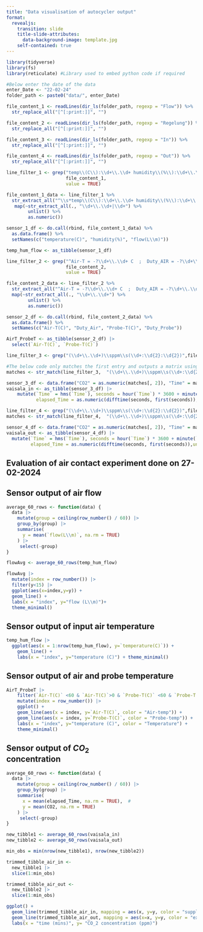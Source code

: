 ```yaml
---
title: "Data visualisation of autocycler output"
format:
  revealjs:
    transition: slide
    title-slide-attributes: 
      data-background-image: template.jpg
    self-contained: true
---
```


```r
library(tidyverse)
library(fs)
library(reticulate) #Library used to embed python code if required
```

```r
#Below enter the date of the data
enter_Date <- "22-02-24"
folder_path <- paste0("data/", enter_Date)
```

```r
file_content_1 <- readLines(dir_ls(folder_path, regexp = "Flow")) %>% 
  str_replace_all("[^[:print:]]", "")

file_content_2 <- readLines(dir_ls(folder_path, regexp = "Regelung")) %>% 
  str_replace_all("[^[:print:]]", "")

file_content_3 <- readLines(dir_ls(folder_path, regexp = "In")) %>% 
  str_replace_all("[^[:print:]]", "")

file_content_4 <- readLines(dir_ls(folder_path, regexp = "Out")) %>% 
  str_replace_all("[^[:print:]]", "")
```

```r
line_filter_1 <- grep("temp\\(C\\):\\d+\\.\\d+ humidity\\(%\\):\\d+\\.\\d+ flow\\(L/m\\):\\d+",
                      file_content_1,
                      value = TRUE)

file_content_1_data <- line_filter_1 %>%
  str_extract_all("^\\s*temp\\(C\\):\\d+\\.\\d+ humidity\\(%\\):\\d+\\.\\d+ flow\\(L/m\\):\\d+$") %>% 
   map(~str_extract_all(., "\\d+\\.\\d+|\\d+") %>% 
        unlist() %>% 
        as.numeric())

sensor_1_df <- do.call(rbind, file_content_1_data) %>%
  as.data.frame() %>%
  setNames(c("temperature(C)", "humidity(%)", "flow(L\\m)"))

temp_hum_flow <- as_tibble(sensor_1_df)

line_filter_2 <- grep("^Air-T = -?\\d+\\.\\d+ C  ;  Duty_AIR = -?\\d+\\.\\d+ %  ;  Probe-T = \\d+\\.\\d+ C  ;  Duty_PROBE = -?\\d+\\.\\d+ %$",
                      file_content_2,
                      value = TRUE)

file_content_2_data <- line_filter_2 %>% 
  str_extract_all("^Air-T = -?\\d+\\.\\d+ C  ;  Duty_AIR = -?\\d+\\.\\d+ %  ;  Probe-T = \\d+\\.\\d+ C  ;  Duty_PROBE = -?\\d+\\.\\d+ %$") %>%
  map(~str_extract_all(., "\\d+\\.\\d+") %>%
        unlist() %>%
        as.numeric())

sensor_2_df <- do.call(rbind, file_content_2_data) %>%
  as.data.frame() %>%
  setNames(c("Air-T(C)", "Duty_Air", "Probe-T(C)", "Duty_Probe")) 

AirT_ProbeT <- as_tibble(sensor_2_df) |>
  select(`Air-T(C)`, `Probe-T(C)`)

line_filter_3 <- grep("(\\d+\\.\\d+)\\sppm\\s(\\d+:\\d{2}:\\d{2})",file_content_3, value = TRUE)

#The below code only matches the first entry and outputs a matrix using this bcz it was found easier to deal with string in time format unlike the above cases which where numerical values; I am unaware of implementing 'and' operator with regex.
matches <- str_match(line_filter_3,  "(\\d+\\.\\d+)\\sppm\\s(\\d+:\\d{2}:\\d{2})") 

sensor_3_df <- data.frame("CO2" = as.numeric(matches[, 2]), "Time" = matches[, 3])
vaisala_in <- as_tibble(sensor_3_df) |>
    mutate(`Time` = hms(`Time`), seconds = hour(`Time`) * 3600 + minute(`Time`) * 60 + second(`Time`),
           elapsed_Time = as.numeric(difftime(seconds, first(seconds)),units = "mins")) 

line_filter_4 <- grep("(\\d+\\.\\d+)\\sppm\\s(\\d+:\\d{2}:\\d{2})",file_content_4, value = TRUE)
matches <- str_match(line_filter_4,  "(\\d+\\.\\d+)\\sppm\\s(\\d+:\\d{2}:\\d{2})") 

sensor_4_df <- data.frame("CO2" = as.numeric(matches[, 2]), "Time" = matches[, 3])
vaisala_out <- as_tibble(sensor_4_df) |>
  mutate(`Time` = hms(`Time`), seconds = hour(`Time`) * 3600 + minute(`Time`) * 60 + second(`Time`),
         elapsed_Time = as.numeric(difftime(seconds, first(seconds)),units = "mins")) 
```


::: {align=center}
# Evaluation of air contact experiment done on 27-02-2024 {background-image=template.jpg} 
:::

## Sensor output of air flow {background-image=template.jpg} 

```r
average_60_rows <- function(data) {
  data |>
    mutate(group = ceiling(row_number() / 60)) |>
    group_by(group) |>
    summarise(
      y = mean(`flow(L\\m)`, na.rm = TRUE)
    ) |>
     select(-group)
}

flowAvg <- average_60_rows(temp_hum_flow)

flowAvg |>
  mutate(index = row_number()) |>
  filter(y<15) |>
  ggplot(aes(x=index,y=y)) +
  geom_line() +
  labs(x = "index", y="flow (L\\m)")+
  theme_minimal()
```

## Sensor output of input air temperature {background-image=template.jpg} 

```r
temp_hum_flow |>
  ggplot(aes(x = 1:nrow(temp_hum_flow), y=`temperature(C)`)) +
    geom_line() +
    labs(x = "index", y="temperature (C)") + theme_minimal()
```

## Sensor output of air and probe temperature {background-image=template.jpg}

```r
AirT_ProbeT |>
    filter(`Air-T(C)` <60 & `Air-T(C)`>0 & `Probe-T(C)` <60 & `Probe-T(C)`>0) |>
    mutate(index = row_number()) |>
    ggplot() +
    geom_line(aes(x = index, y=`Air-T(C)`, color = "Air-temp")) +
    geom_line(aes(x = index, y=`Probe-T(C)`, color = "Probe-temp")) +
    labs(x = "index", y="temperature (C)", color = "Temperature") + 
    theme_minimal()
```

## Sensor output of $CO_2$ <br> concentration {background-image=template.jpg}

```r
average_60_rows <- function(data) {
  data |>
    mutate(group = ceiling(row_number() / 60)) |>
    group_by(group) |>
    summarise(
      x = mean(elapsed_Time, na.rm = TRUE),  #
      y = mean(CO2, na.rm = TRUE)
    ) |>
     select(-group)
}

new_tibble1 <- average_60_rows(vaisala_in)
new_tibble2 <- average_60_rows(vaisala_out)

min_obs = min(nrow(new_tibble1), nrow(new_tibble2))

trimmed_tibble_air_in <-
  new_tibble1 |>
  slice(1:min_obs)

trimmed_tibble_air_out <-
  new_tibble2 |>
  slice(1:min_obs)

ggplot() +
  geom_line(trimmed_tibble_air_in, mapping = aes(x, y=y, color = "supply air")) +
  geom_line(trimmed_tibble_air_out, mapping = aes(x=x, y=y, color = "exhaust air")) +
  labs(x = "time (mins)", y= "CO_2 concentration (ppm)")
```


